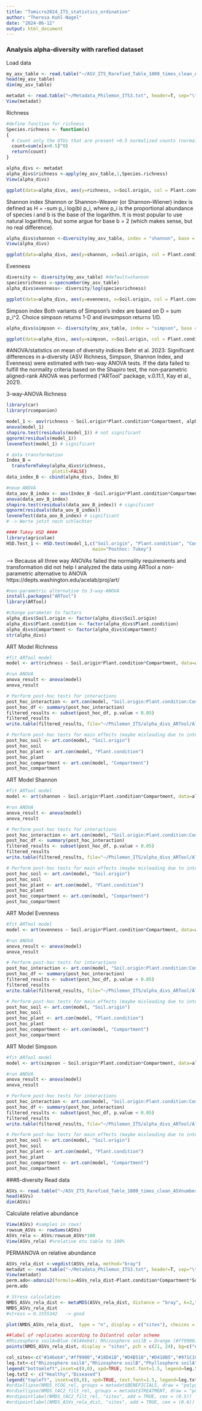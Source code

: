 ```yaml
---
title: "Tomicro2024_ITS_statistics_ordination"
author: "Theresa Kuhl-Nagel"
date: "2024-06-12"
output: html_document
---
```


### Analysis alpha-diversity with rarefied dataset
Load data
```r
my_asv_table <- read.table("~/ASV_ITS_Rarefied_Table_1000_times_clean_ASVnumbers.txt", header=T, sep="\t", dec=".", fill=FALSE) #add manually in textfile a 0 in front of single numbers of samples 1, 2, 3, 4 ,5 ...
head(my_asv_table)
dim(my_asv_table)

metadat <- read.table("~/Metadata_Philemon_ITS3.txt", header=T, sep="\t", dec=".") 
View(metadat)
```

Richness
```r
#define function for richness
Species.richness <- function(x)
{
  # Count only the OTUs that are present >0.5 normalized counts (normalization produces real values for counts)
  count=sum(x[x>0.5]^0)
  return(count)
}

alpha_divs <- metadat
alpha_divs$richness <-apply(my_asv_table,1,Species.richness)
View(alpha_divs)

ggplot(data=alpha_divs, aes(y=richness, x=Soil.origin, col = Plant.condition))+ geom_boxplot() + facet_grid(~Compartment) + stat_compare_means(method = "kruskal.test", label = "p.signif")
```

Shannon index
Shannon or Shannon–Weaver (or Shannon–Wiener) index is defined as H = -sum p_i log(b) p_i, where p_i is the proportional abundance of species i and b is the base of the logarithm. It is most popular to use natural logarithms, but some argue for base b = 2 (which makes sense, but no real difference).
```r
alpha_divs$shannon <-diversity(my_asv_table, index = "shannon", base = exp(1), MARGIN = 1)
View(alpha_divs)

ggplot(data=alpha_divs, aes(y=shannon, x=Soil.origin, col = Plant.condition))+ geom_boxplot() + facet_grid(~Compartment) + stat_compare_means(method = "kruskal.test", label = "p.signif")
```

Evenness
```r
diversity <- diversity(my_asv_table) #default=shannon
speciesrichness <-specnumber(my_asv_table)
alpha_divs$evenness<- diversity/log(speciesrichness)

ggplot(data=alpha_divs, aes(y=evenness, x=Soil.origin, col = Plant.condition))+ geom_boxplot() + facet_grid(~Compartment)+ stat_compare_means(method = "kruskal.test", label = "p.signif")
```

Simpson index
Both variants of Simpson's index are based on D = sum p_i^2. Choice simpson returns 1-D and invsimpson returns 1/D.
```r
alpha_divs$simpson <- diversity(my_asv_table, index = "simpson", base = exp(1), MARGIN = 1)

ggplot(data=alpha_divs, aes(y=simpson, x=Soil.origin, col = Plant.condition))+ geom_boxplot() + facet_grid(~Compartment)+ stat_compare_means(method = "kruskal.test", label = "p.signif")
```

#ANOVA/statistics on mean of diversity indices
Behr et al. 2023: Significant differences in a-diversity (ASV Richness, Simpson, Shannon Index, and Evenness) were estimated with two-way ANOVA tests. If the data failed to fulfill the normality criteria based on the Shapiro test, the non-parametric aligned-rank ANOVA was performed (“ARTool” package, v.0.11.1, Kay et al., 2021).

3-way-ANOVA Richness 
```r
library(car)
library(rcompanion)

model_1 <- aov(richness ~ Soil.origin*Plant.condition*Compartment, alpha_divs)
anova(model_1) 
shapiro.test(residuals(model_1)) # not significant
qqnorm(residuals(model_1))
leveneTest(model_1) # significant

# data transformation
Index_B =
  transformTukey(alpha_divs$richness,
                 plotit=FALSE)
data_index_B <- cbind(alpha_divs, Index_B)

#neue ANOVA
data_aov_B_index <- aov(Index_B ~Soil.origin*Plant.condition*Compartment, data_index_B)
anova(data_aov_B_index)
shapiro.test(residuals(data_aov_B_index)) # significant
qqnorm(residuals(data_aov_B_index))
leveneTest(data_aov_B_index) # significant
# -> Werte jetzt noch schlechter

#### Tukey HSD ####
library(agricolae)
HSD.Test_1 <- HSD.test(model_1,c("Soil.origin", "Plant.condition", "Compartment"), group=TRUE,console=TRUE,
                                main="Posthoc: Tukey")
```
--> Because all three way ANOVAs failed the normality requirements and transformation did not help I analyzed the data using ARTool a non-parametric alternative to ANOVA
https://depts.washington.edu/acelab/proj/art/ 

```r
#non-parametric alternative to 3-way-ANOVA
install.packages("ARTool")
library(ARTool)

#change parameter to factors
alpha_divs$Soil.origin <- factor(alpha_divs$Soil.origin)
alpha_divs$Plant.condition <- factor(alpha_divs$Plant.condition)
alpha_divs$Compartment <- factor(alpha_divs$Compartment)
str(alpha_divs)
```

ART Model Richness
```r
#fit ARTool model
model <- art(richness ~ Soil.origin*Plant.condition*Compartment, data=alpha_divs)

#run ANOVA
anova_result <- anova(model)
anova_result

# Perform post-hoc tests for interactions
post_hoc_interaction <- art.con(model, "Soil.origin:Plant.condition:Compartment")
post_hoc_df <- summary(post_hoc_interaction)
filtered_results <- subset(post_hoc_df, p.value < 0.05)
filtered_results 
write.table(filtered_results, file="~/Philemon_ITS/alpha_divs_ARTool/Alpha_div_ART_richness.txt", sep = "\t")

# Perform post-hoc tests for main effects (maybe misleading due to interactions)
post_hoc_soil <- art.con(model, "Soil.origin")
post_hoc_soil
post_hoc_plant <- art.con(model, "Plant.condition")
post_hoc_plant 
post_hoc_compartment <- art.con(model, "Compartment")
post_hoc_compartment
```

ART Model Shannon
```r
#fit ARTool model
model <- art(shannon ~ Soil.origin*Plant.condition*Compartment, data=alpha_divs)

#run ANOVA
anova_result <- anova(model)
anova_result

# Perform post-hoc tests for interactions
post_hoc_interaction <- art.con(model, "Soil.origin:Plant.condition:Compartment")
post_hoc_df <- summary(post_hoc_interaction)
filtered_results <- subset(post_hoc_df, p.value < 0.05)
filtered_results 
write.table(filtered_results, file="~/Philemon_ITS/alpha_divs_ARTool/Alpha_div_ART_shannon.txt", sep = "\t")

# Perform post-hoc tests for main effects (maybe misleading due to interactions)
post_hoc_soil <- art.con(model, "Soil.origin")
post_hoc_soil
post_hoc_plant <- art.con(model, "Plant.condition")
post_hoc_plant 
post_hoc_compartment <- art.con(model, "Compartment")
post_hoc_compartment
```

ART Model Evenness
```r
#fit ARTool model
model <- art(evenness ~ Soil.origin*Plant.condition*Compartment, data=alpha_divs)

#run ANOVA
anova_result <- anova(model)
anova_result

# Perform post-hoc tests for interactions
post_hoc_interaction <- art.con(model, "Soil.origin:Plant.condition:Compartment")
post_hoc_df <- summary(post_hoc_interaction)
filtered_results <- subset(post_hoc_df, p.value < 0.05)
filtered_results 
write.table(filtered_results, file="~/Philemon_ITS/alpha_divs_ARTool/Alpha_div_ART_evenness.txt", sep = "\t")

# Perform post-hoc tests for main effects (maybe misleading due to interactions)
post_hoc_soil <- art.con(model, "Soil.origin")
post_hoc_soil
post_hoc_plant <- art.con(model, "Plant.condition")
post_hoc_plant 
post_hoc_compartment <- art.con(model, "Compartment")
post_hoc_compartment
```

ART Model Simpson
```r
#fit ARTool model
model <- art(simpson ~ Soil.origin*Plant.condition*Compartment, data=alpha_divs)

#run ANOVA
anova_result <- anova(model)
anova_result

# Perform post-hoc tests for interactions
post_hoc_interaction <- art.con(model, "Soil.origin:Plant.condition:Compartment")
post_hoc_df <- summary(post_hoc_interaction)
filtered_results <- subset(post_hoc_df, p.value < 0.05)
filtered_results 
write.table(filtered_results, file="~/Philemon_ITS/alpha_divs_ARTool/Alpha_div_ART_simpson.txt", sep = "\t")

# Perform post-hoc tests for main effects (maybe misleading due to interactions)
post_hoc_soil <- art.con(model, "Soil.origin")
post_hoc_soil
post_hoc_plant <- art.con(model, "Plant.condition")
post_hoc_plant 
post_hoc_compartment <- art.con(model, "Compartment")
post_hoc_compartment
```

###ß-diversity
Read data
```r
ASVs <- read.table("~/ASV_ITS_Rarefied_Table_1000_times_clean_ASVnumbers.txt", header=T, sep="\t", dec=".", fill=FALSE) 
head(ASVs)
dim(ASVs)
```

Calculate relative abundance
```r
View(ASVs) #samples in rows!
rowsum_ASVs <- rowSums(ASVs)
ASVs_rela <- ASVs/rowsum_ASVs*100
View(ASVs_rela) #%relative otu table to 100%
```

PERMANOVA on relative abundance 
```r
ASVs_rela_dist <-vegdist(ASVs_rela, method="bray") 
metadat <- read.table("~/Metadata_Philemon_ITS3.txt", header=T, sep="\t", dec=".") 
View(metadat)
perm.ado<-adonis2(formula=ASVs_rela_dist~Plant.condition*Compartment*Soil.origin, data=metadat, method="Bray", permutation=9999) 
perm.ado
```

```r
# Stress calculation
NMDS_ASVs_rela_dist <- metaMDS(ASVs_rela_dist, distance = "bray", k=2,try= 20, trymax= 100, trace = TRUE) 
NMDS_ASVs_rela_dist
#stress = 0.1555342   -> good
```

```r
plot(NMDS_ASVs_rela_dist,  type = "n", display = c("sites"), choices = c(1, 2) ) #xlim = c(-1, 1), ylim = c(-0.5,0.5), bty='L'

##label of replicates according to DiControl color scheme
#Rhizosphere soilA=Blue (#146eb4); Rhizosphere soilB = Orange (#ff9900), Phyllosphere soilA= Green (#18D41B),Phyllosphere soilB=Yellow (#D4B518), Endosphere soilA=Pink (#D418B5),Endosphere soilB=Red (#971C1C)
points(NMDS_ASVs_rela_dist, display = "sites", pch = c(21, 24), bg=c("#146eb4","#146eb4","#146eb4","#146eb4","#146eb4","#146eb4","#146eb4","#146eb4","#ff9900","#ff9900","#ff9900","#ff9900","#ff9900","#ff9900","#ff9900","#ff9900","#18D41B","#18D41B","#18D41B","#18D41B","#18D41B","#18D41B","#18D41B","#18D41B","#D4B518","#D4B518","#D4B518","#D4B518","#D4B518","#D4B518","#D4B518","#D4B518","#D418B5","#D418B5","#D418B5","#D418B5","#D418B5","#D418B5","#D418B5","#D418B5","#971C1C","#971C1C","#971C1C","#971C1C","#971C1C","#971C1C","#971C1C","#971C1C" ))

col_sites<-c("#146eb4","#ff9900","#18D41B","#D4B518","#D418B5","#971C1C")
leg.txt<-c("Rhizosphere soilA","Rhizosphere soilB","Phyllosphere soilA","Phyllosphere soilB","Endosphere soilA","Endosphere soilB")
legend("bottomleft",inset=c(0,0), xpd=TRUE, text.font=1.5, legend=leg.txt, col="black", pt.bg = col_sites, cex=0.7, pch= c(21, 21), bty = "n")
leg.txt2 <- c("Healthy","Diseased")
legend("topleft", inset=c(0,0), xpd=TRUE, text.font=1.5, legend=leg.txt2, pch= c(21, 24), cex=0.7, bty = "n")
#ordiellipse(NMDS_tCOG_rel, groups = metadat$BENEFICIALS, draw = "polygon", lty = 1, alpha = 50, conf=0.95, border = c("#146eb4","#ff9900"))
#ordiellipse(NMDS_tAC2_filt_rel, groups = metadat$TREATMENT, draw = "polygon", lty = 1, alpha = 50, conf=0.95)
#ordipointlabel(NMDS_tAC2_filt_rel, "sites", add = TRUE, cex = (0.5))
#ordipointlabel(NMDS_ASVs_rela_dist, "sites", add = TRUE, cex = (0.6))
```















